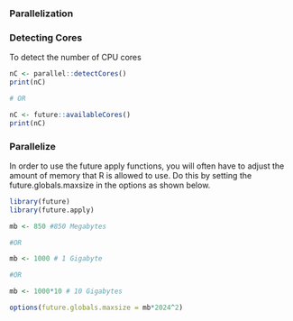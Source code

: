 ### Parallelization {-}


### Detecting Cores

To detect the number of CPU cores
```r
nC <- parallel::detectCores()
print(nC)

# OR

nC <- future::availableCores()
print(nC)
```


### Parallelize 

In order to use the future apply functions, you will often have to adjust the amount of memory that R is allowed to use. Do this by setting the future.globals.maxsize in the options as shown below. 

```r
library(future)
library(future.apply)

mb <- 850 #850 Megabytes

#OR

mb <- 1000 # 1 Gigabyte

#OR

mb <- 1000*10 # 10 Gigabytes

options(future.globals.maxsize = mb*2024^2)

```

